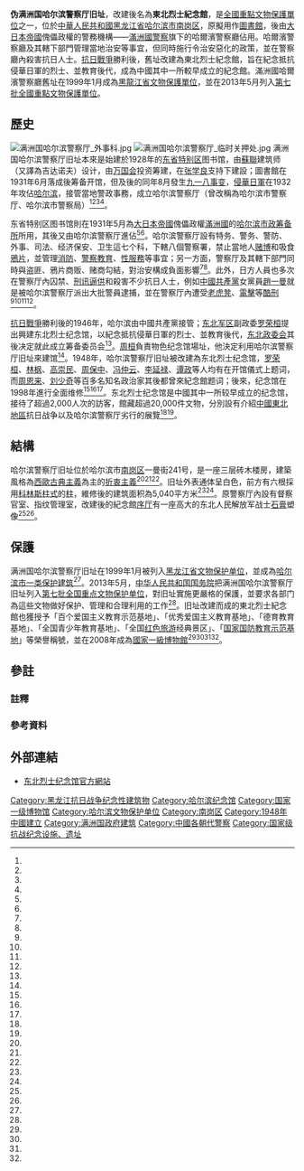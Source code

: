 {{文物保护单位
| 级别 = 全国
| 图片 = 东北烈士纪念馆2017夏.jpg
| 名称 = 伪满洲国哈尔滨警察厅旧址			
| 编号 = 7-1691-5-084
| 分类 = 近现代重要史迹及代表性建筑
| 时代 = 1933年
| 所在 = [[黑龙江省|黑龙江省]][[哈尔滨市|哈尔滨市]][[南岗区|南岗区]]
| 登录 = 2013年
| Cat = 黑龙江全国重点文物保护单位
}}
{{Infobox historic site
| 公布 = yes
| name = 东北烈士纪念馆
| location = 南崗區一曼街241號
| designation1_offname = 东北烈士纪念馆
| designation1 = 哈尔滨市保护建筑
| designation1_type = 一类
}}
{{external media
|image1=[http://hlj.people.com.cn/NMediaFile/2015/0903/LOCAL201509031705000400586477837.jpg 旧址現時的外觀]
|image2=[http://114.215.109.31/wp-content/uploads/2015/03/wpid-20150304_144638.jpg 旧址在满洲国時的外觀]
}}
'''伪满洲国哈尔滨警察厅旧址'''，改建後名為'''東北烈士紀念館'''，是[[全國重點文物保護單位|全國重點文物保護單位]]之一，位於[[中華人民共和國|中華人民共和國]][[黑龙江省|黑龙江省]][[哈尔滨市|哈尔滨市]][[南岗区|南岗区]]，原擬用作[[圖書館|圖書館]]，後由[[大日本帝國|大日本帝國]]傀儡政權的警務機構——[[滿洲國警察|滿洲國警察]]旗下的哈爾濱警察廳佔用。哈爾濱警察廳及其轄下部門管理當地治安等事宜，但同時施行令治安惡化的政策，並在警察廳內殺害抗日人士。[[抗日戰爭|抗日戰爭]]勝利後，舊址改建為東北烈士紀念館，旨在紀念抵抗侵華日軍的烈士、並教育後代，成為中國其中一所較早成立的紀念館。滿洲國哈爾濱警察廳舊址在1999年1月成為[[黑龍江省文物保護單位|黑龍江省文物保護單位]]，並在2013年5月列入[[第七批全國重點文物保護單位|第七批全國重點文物保護單位]]。

== 歷史 ==
[[File:满洲国哈尔滨警察厅_外事科.jpg|left]]
[[File:满洲国哈尔滨警察厅_临时关押处.jpg|left]]
满洲国哈尔滨警察厅旧址本來是始建於1928年的[[东省特别区|东省特别区]]图书馆，由[[蘇聯|蘇聯]]建筑师{{link-ru|尤里·彼得洛维奇·日丹诺夫|Жданов, Юлий Петрович}}（又譯為吉达诺夫）设计，由[[万国会|万国会]]投资筹建，在[[张学良|张学良]]支持下建設；圖書館在1931年6月落成後筹备开馆，但及後的同年8月發生[[九一八事变|九一八事变]]，[[侵華日軍|侵華日軍]]在1932年攻佔[[哈尔滨|哈尔滨]]，接管當地警政事務，成立哈尔滨警察厅（曾改稱為哈尔滨市警察厅、哈尔滨市警察局）<ref name="抗日战争研究"/><ref name="哈尔滨市城乡规划局"/><ref name="哈尔滨市档案局"/><ref name="哈尔滨市志"/>。

东省特别区图书馆則在1931年5月為[[大日本帝國|大日本帝國]]傀儡政權[[滿洲國|滿洲國]]的[[哈尔滨市政筹备所|哈尔滨市政筹备所]]所用，其後又由哈尔滨警察厅進佔{{efn|哈尔滨警察厅佔用圖書館的時間有爭議，一說為1933年7月<ref name="中國共產黨歷史網"/>，一說為1933年9月<ref name="新学堂"/>，一說為1937年7月<ref name="抗日战争研究"/>。}}<ref name="抗日战争研究"/><ref name="央视网"/>。哈尔滨警察厅設有特务、警务、警防、外事、司法、经济保安、卫生這七个科，下轄八個警察署，禁止當地人[[赌博|赌博]]和吸食[[鴉片|鴉片]]，並管理[[消防|消防]]、[[警校|警察教育]]、[[性服務|性服務]]等事宜；另一方面，警察厅及其轄下部門同時與盗匪、鴉片商贩、赌商勾結，對治安構成負面影響<ref name="哈尔滨市志" /><ref name="北方文物" />。此外，日方人員也多次在警察厅內囚禁、[[刑讯逼供|刑讯逼供]]和殺害不少抗日人士，例如[[中國共產黨|中國共產黨]]女黨員[[趙一曼|趙一曼]]就是被哈尔滨警察厅派出大批警員逮捕，並在警察厅內遭受[[老虎凳|老虎凳]]、[[電擊|電擊]]等[[酷刑|酷刑]]<ref name="哈尔滨市志"/><ref name="哈尔滨市档案局" /><ref name="新学堂" /><ref name="黑龙江省志" />。

[[抗日戰爭|抗日戰爭]]勝利後的1946年，哈尔滨由中國共產黨接管；[[东北军区|东北军区]]副政委[[罗荣桓|罗荣桓]]提出興建东北烈士纪念馆，以紀念抵抗侵華日軍的烈士、並教育後代，[[东北政委会|东北政委会]]其後决定就此成立筹备委员会<ref name="抗日战争研究"/>。[[周桓|周桓]]負責物色纪念馆場址，他決定利用哈尔滨警察厅旧址來建馆<ref name="抗日战争研究"/>。1948年，哈尔滨警察厅旧址被改建為东北烈士纪念馆，[[罗荣桓|罗荣桓]]、[[林枫|林枫]]、[[高崇民|高崇民]]、[[周保中|周保中]]、[[冯仲云|冯仲云]]、[[李延禄|李延禄]]、[[谭政|谭政]]等人均有在开馆儀式上题词，而[[周恩来|周恩来]]、[[刘少奇|刘少奇]]等百多名知名政治家其後都曾來紀念館题词；後來，纪念馆在1998年進行全面维修<ref name="抗日战争研究"/><ref name="哈尔滨市档案局"/><ref name="中国哈尔滨"/>。东北烈士纪念馆是中國其中一所较早成立的纪念馆，接待了超過2,000人次的訪客，館藏超過20,000件文物，分別設有介紹[[中國東北地區|中國東北地區]]抗日战争以及哈尔滨警察厅劣行的展覽<ref name="央视网"/><ref name="中国哈尔滨"/>。

== 結構 ==
哈尔滨警察厅旧址位於哈尔滨市[[南岗区|南岗区]]一曼街241号，是一座三层砖木楼房，建築風格為[[西歐|西歐]][[古典主義建築|古典主義]]為主的[[折衷主义建筑|折衷主義]]<ref name="北方文物"/><ref name="东北烈士纪念馆"/><ref name="东北烈士纪念馆2"/>。旧址外表通体呈白色，前方有六根採用[[科林斯柱式|科林斯柱式]]的[[柱|柱]]，維修後的建筑面积為5,040平方米<ref name="央视网"/><ref name="中国哈尔滨"/>。原警察厅內設有督察官室、指纹管理室，改建後的紀念館[[序厅|序厅]]有一座高大的东北人民解放军战士[[石膏|石膏]]塑像<ref name="抗日战争研究" /><ref name="北方文物"/>。

== 保護 ==
满洲国哈尔滨警察厅旧址在1999年1月被列入[[黑龙江省文物保护单位|黑龙江省文物保护单位]]，並成為[[哈爾濱市保護建築列表|哈尔滨市一类保护建筑]]<ref name="北方文物" />。2013年5月，[[中华人民共和国国务院|中华人民共和国国务院]]把满洲国哈尔滨警察厅旧址列入[[第七批全国重点文物保护单位|第七批全国重点文物保护单位]]，對旧址實施更嚴格的保護，並要求各部门為這些文物做好保护、管理和合理利用的工作<ref name="黑龙江日报"/>。旧址改建而成的東北烈士紀念館也獲授予「百个爱国主义教育示范基地」、「优秀爱国主义教育基地」、「德育教育基地」、「全国青少年教育基地」、「全国[[红色旅游|红色旅游]]经典景区」、「[[国家国防教育示范基地|国家国防教育示范基地]]」等榮譽稱號，並在2008年成為[[國家一級博物館|國家一級博物館]]<ref name="抗日战争研究" /><ref name="中国哈尔滨" /><ref name="中华英烈网" /><ref name="華夏經緯網" />。

== 參註 ==
=== 註釋 ===
{{notelist}}

=== 參考資料 ===
{{reflist|2|refs=
<ref name="抗日战争研究">{{cite journal |author1=李仲明 (编) |author2=程鹏汉 |author3=程艳 |title=东北烈士纪念馆 |journal=抗日战争研究 |year=1998 |url=http://jds.cass.cn/UploadFiles/zyqk/2010/12/201012091552538423.pdf |accessdate=2016-07-08 |archiveurl=https://archive.is/20160708111016/http://jds.cass.cn/UploadFiles/zyqk/2010/12/201012091552538423.pdf |archivedate=2016-07-08 |deadurl=yes }}</ref>
<ref name="哈尔滨市城乡规划局">{{cite web |title=东北烈士纪念馆 |url=http://www.hrbghj.gov.cn/view/yilei/article/013552.html |website=哈尔滨市城乡规划局 |accessdate=2016-07-08 |archiveurl=https://archive.is/20160708111311/http://www.hrbghj.gov.cn/view/yilei/article/013552.html |archivedate=2016-07-08 |deadurl=yes }}</ref>
<ref name="哈尔滨市档案局">{{cite web |author1=张旭升 |title=东北烈士纪念馆、东北烈士纪念塔建成 |url=http://www.hrb-dangan.gov.cn/hbfm/hbsh/2012/03/9560.html |website=哈尔滨市档案局 |accessdate=2016-07-08 |archiveurl=https://archive.is/20160708111431/http://www.hrb-dangan.gov.cn/hbfm/hbsh/2012/03/9560.html |archivedate=2016-07-08 |deadurl=yes }}</ref>
<ref name="央视网">{{cite web |author1=王宝言 (编) |title=东北烈士纪念馆 |url=http://hsly.cntv.cn/2015/08/20/ARTI1440062343847818.shtml |website=央视网 |accessdate=2016-07-08 |archiveurl=https://archive.is/20160708111534/http://hsly.cntv.cn/2015/08/20/ARTI1440062343847818.shtml |archivedate=2016-07-08 |deadurl=yes |date=2015-08-20 }}</ref>
<ref name="哈尔滨市志">{{cite book |title=哈尔滨市志·公安志 |publisher=哈尔滨市人民政府地方志办公室 |url=http://218.10.232.41:8080/was40/search?channelid=28037 |accessdate=2016-07-08 |archiveurl=https://archive.is/20160708121632/http://218.10.232.41:8080/was40/search?channelid=28037 |archivedate=2016-07-08 |deadurl=no }}</ref>
<ref name="中國共產黨歷史網">{{cite web |author1=朱海濤 (編) |title=東北烈士紀念館（黑龍江篇） |url=http://www.zgdsw.org.cn/BIG5/n/2013/1125/c222137-23648810.html |website=中國共產黨歷史網 |accessdate=2016-07-08 |archiveurl=https://archive.is/20160708124021/http://www.zgdsw.org.cn/BIG5/n/2013/1125/c222137-23648810.html |archivedate=2016-07-08 |deadurl=no |date=2013-11-25 }}</ref>
<ref name="新学堂">{{cite book|author1=董恒年|title=美丽黑龙江|publisher=新学堂|year=2014|isbn=9787509412701}}</ref>
<ref name="黑龙江省志">{{cite book|title=黑龙江省志·文物志|issue=53|publisher=黑龙江人民出版社|year=1994}}</ref>
<ref name="中国哈尔滨">{{cite web |title=东北烈士纪念馆 |url=http://www.harbin.gov.cn/info/news/index/detail/408872.htm |website=中国哈尔滨 |accessdate=2016-07-08 |archiveurl=https://archive.is/20160708155759/http://www.harbin.gov.cn/info/news/index/detail/408872.htm |archivedate=2016-07-08 |deadurl=yes |date=2015-06-16 }}</ref>
<ref name="北方文物">{{cite journal|author1=肖炳龙|title=伪哈尔滨警察厅概述|journal=北方文物|year=1990|issue=1}}</ref>
<ref name="东北烈士纪念馆">{{cite web|title=展馆概况|url=http://www.jn1948.cn/gywg/zggk/zggk.htm|website=东北烈士纪念馆|accessdate=2016-07-09|archiveurl=https://web.archive.org/web/20160322230549/http://jn1948.cn/gywg/zggk/zggk.htm|archivedate=2016-03-22|deadurl=yes|df=}}</ref>
<ref name="东北烈士纪念馆2">{{cite web|title=馆舍位置|url=http://jn1948.cn/hdfw/gswz/gswz.htm|website=东北烈士纪念馆|accessdate=2016-07-09|archiveurl=https://web.archive.org/web/20160323145224/http://jn1948.cn/hdfw/gswz/gswz.htm|archivedate=2016-03-23|deadurl=yes|df=}}</ref>
<ref name="黑龙江日报">{{cite news |title=黑龙江25处文化遗产新晋“国宝”名单 |url=http://www.chinadaily.com.cn/dfpd/hlj/2013-05/14/content_16498102.htm |accessdate=2016-07-09 |agency=黑龙江日报 |date=2013-05-14 |archiveurl=https://archive.is/20160709051548/http://www.chinadaily.com.cn/dfpd/hlj/2013-05/14/content_16498102.htm |archivedate=2016-07-09 |deadurl=no }}</ref>
<ref name="中华英烈网">{{cite web |title=东北烈士纪念馆 |url=http://www.chinamartyrs.gov.cn/GuoJiaJiKangZhan/GuoJiaJiLingYuanJianJie/jnss27.html |website=中华英烈网 |accessdate=2016-07-09 |archiveurl=https://archive.is/20160709053049/http://www.chinamartyrs.gov.cn/GuoJiaJiKangZhan/GuoJiaJiLingYuanJianJie/jnss27.html |archivedate=2016-07-09 |deadurl=yes }}</ref>
<ref name="華夏經緯網">{{cite news |title=中國官方公佈首批83家“國家一級博物館”名單 |url=http://hk.huaxia.com/wh/whxx/2008/00808947.html |accessdate=2016-07-09 |agency=華夏經緯網 |date=2008-05-19 |archiveurl=https://archive.is/20160709053851/http://hk.huaxia.com/wh/whxx/2008/00808947.html |archivedate=2016-07-09 |deadurl=yes }}</ref>
}}

== 外部連結 ==
* [http://www.jn1948.cn/index.htm 东北烈士纪念馆官方網站] {{Wayback|url=http://www.jn1948.cn/index.htm |date=20190514075425 }}

{{黑龙江全国重点文物保护单位}}
{{中国国家一级博物馆}}
{{黑龙江省全国爱国主义教育示范基地}}

[[Category:黑龙江抗日战争纪念性建筑物|Category:黑龙江抗日战争纪念性建筑物]]
[[Category:哈尔滨纪念馆|Category:哈尔滨纪念馆]]
[[Category:国家一级博物馆|Category:国家一级博物馆]]
[[Category:哈尔滨文物保护单位|Category:哈尔滨文物保护单位]]
[[Category:南岗区|Category:南岗区]]
[[Category:1948年中國建立|Category:1948年中國建立]]
[[Category:满洲国政府建筑|Category:满洲国政府建筑]]
[[Category:中國各朝代警察|Category:中國各朝代警察]]
[[Category:国家级抗战纪念设施、遗址|Category:国家级抗战纪念设施、遗址]]